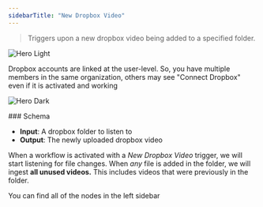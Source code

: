 ```yaml
---
sidebarTitle: "New Dropbox Video"
---
```


> Triggers upon a new dropbox video being added to a specified folder.

<img
  className="block dark:hidden"
  src="/node-dropbox.png"
  alt="Hero Light"
  title={true}
/>

<Warning>
  Dropbox accounts are linked at the user-level. So, you have multiple members in the same organization, others may see "Connect Dropbox" even if it is activated and working
</Warning>

<img
  className="hidden dark:block"
  src="/images/hero-dark.png"
  alt="Hero Dark"
/>

<Info>
  ### Schema

  - **Input**: A dropbox folder to listen to
  - **Output**: The newly uploaded dropbox video
</Info>

When a workflow is activated with a _New Dropbox Video_ trigger, we will start listening for file changes. When _any_ file is added in the folder, we will ingest **all unused videos.** This includes videos that were previously in the folder.

You can find all of the nodes in the left sidebar